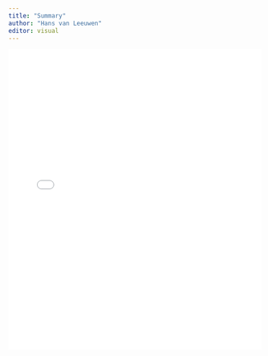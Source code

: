 ```yaml
---
title: "Summary"
author: "Hans van Leeuwen"
editor: visual
---
```


<iframe src="u2_data_analytics_project_summary.html" width="100%" height="600px" frameborder="0"></iframe>
